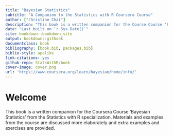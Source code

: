 ```yaml
--- 
title: "Bayesian Statistics"
subtitle: "A Companion to the Statistics with R Coursera Course"
author: ["Christine Chai"]
description: "This book is a written companion for the Course Course 'Bayesian Statistics' from the Statistics with R specialization."
date: "Last built on `r Sys.Date()`"
site: bookdown::bookdown_site
output: bookdown::gitbook
documentclass: book
bibliography: [book.bib, packages.bib]
biblio-style: apalike
link-citations: yes
github-repo: StatsWithR/book
cover-image: cover.png
url: 'http\://www.coursera.org/learn/bayesian/home/info/'
---
```


# Welcome {-}

This book is a written companion for the Coursera Course 'Bayesian Statistics' from the Statistics with R specialization. Materials and examples from the course are discussed more elaborately and extra examples and exercises are provided.
